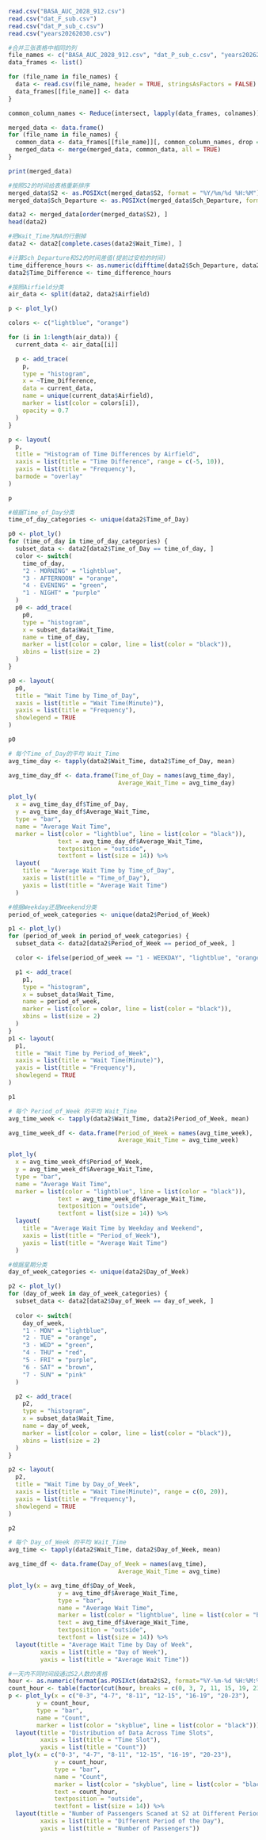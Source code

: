 ```r
read.csv("BASA_AUC_2028_912.csv")
read.csv("dat_F_sub.csv")
read.csv("dat_P_sub_c.csv")
read.csv("years20262030.csv")
```

```r
#合并三张表格中相同的列
file_names <- c("BASA_AUC_2028_912.csv", "dat_P_sub_c.csv", "years20262030.csv")
data_frames <- list()

for (file_name in file_names) {
  data <- read.csv(file_name, header = TRUE, stringsAsFactors = FALSE)
  data_frames[[file_name]] <- data
}

common_column_names <- Reduce(intersect, lapply(data_frames, colnames))

merged_data <- data.frame()
for (file_name in file_names) {
  common_data <- data_frames[[file_name]][, common_column_names, drop = FALSE]
  merged_data <- merge(merged_data, common_data, all = TRUE)
}

print(merged_data)
```

```r
#按照S2的时间给表格重新排序
merged_data$S2 <- as.POSIXct(merged_data$S2, format = "%Y/%m/%d %H:%M")
merged_data$Sch_Departure <- as.POSIXct(merged_data$Sch_Departure, format="%Y/%m/%d %H:%M")

data2 <- merged_data[order(merged_data$S2), ]
head(data2)
```

```r
#把Wait_Time为NA的行删掉
data2 <- data2[complete.cases(data2$Wait_Time), ]

#计算Sch_Departure和S2的时间差值(提前过安检的时间)
time_difference_hours <- as.numeric(difftime(data2$Sch_Departure, data2$S2, units="hours"))
data2$Time_Difference <- time_difference_hours

#按照Airfield分类
air_data <- split(data2, data2$Airfield)

p <- plot_ly()

colors <- c("lightblue", "orange")

for (i in 1:length(air_data)) {
  current_data <- air_data[[i]]

  p <- add_trace(
    p,
    type = "histogram",
    x = ~Time_Difference,
    data = current_data,
    name = unique(current_data$Airfield),
    marker = list(color = colors[i]),
    opacity = 0.7
  )
}

p <- layout(
  p,
  title = "Histogram of Time Differences by Airfield",
  xaxis = list(title = "Time Difference", range = c(-5, 10)),
  yaxis = list(title = "Frequency"),
  barmode = "overlay"
)

p
```

```r
#根据Time_of_Day分类
time_of_day_categories <- unique(data2$Time_of_Day)

p0 <- plot_ly()
for (time_of_day in time_of_day_categories) {
  subset_data <- data2[data2$Time_of_Day == time_of_day, ]
  color <- switch(
    time_of_day,
    "2 - MORNING" = "lightblue",
    "3 - AFTERNOON" = "orange",
    "4 - EVENING" = "green",
    "1 - NIGHT" = "purple"
  )
  p0 <- add_trace(
    p0,
    type = "histogram",
    x = subset_data$Wait_Time,
    name = time_of_day,
    marker = list(color = color, line = list(color = "black")),
    xbins = list(size = 2)
  )
}

p0 <- layout(
  p0,
  title = "Wait Time by Time_of_Day",
  xaxis = list(title = "Wait Time(Minute)"),
  yaxis = list(title = "Frequency"),
  showlegend = TRUE
)

p0
```

```r
# 每个Time_of_Day的平均 Wait_Time
avg_time_day <- tapply(data2$Wait_Time, data2$Time_of_Day, mean)

avg_time_day_df <- data.frame(Time_of_Day = names(avg_time_day),
                               Average_Wait_Time = avg_time_day)

plot_ly(
  x = avg_time_day_df$Time_of_Day,
  y = avg_time_day_df$Average_Wait_Time,
  type = "bar",
  name = "Average Wait Time",
  marker = list(color = "lightblue", line = list(color = "black")),
              text = avg_time_day_df$Average_Wait_Time,
              textposition = "outside",
              textfont = list(size = 14)) %>%
  layout(
    title = "Average Wait Time by Time_of_Day",
    xaxis = list(title = "Time_of_Day"),
    yaxis = list(title = "Average Wait Time")
  )
```

```r
#根据Weekday还是Weekend分类
period_of_week_categories <- unique(data2$Period_of_Week)

p1 <- plot_ly()
for (period_of_week in period_of_week_categories) {
  subset_data <- data2[data2$Period_of_Week == period_of_week, ]

  color <- ifelse(period_of_week == "1 - WEEKDAY", "lightblue", "orange")

  p1 <- add_trace(
    p1,
    type = "histogram",
    x = subset_data$Wait_Time,
    name = period_of_week,
    marker = list(color = color, line = list(color = "black")),
    xbins = list(size = 2)
  )
}
p1 <- layout(
  p1,
  title = "Wait Time by Period_of_Week",
  xaxis = list(title = "Wait Time(Minute)"),
  yaxis = list(title = "Frequency"),
  showlegend = TRUE
)

p1
```

```r
# 每个 Period_of_Week 的平均 Wait_Time
avg_time_week <- tapply(data2$Wait_Time, data2$Period_of_Week, mean)

avg_time_week_df <- data.frame(Period_of_Week = names(avg_time_week),
                               Average_Wait_Time = avg_time_week)

plot_ly(
  x = avg_time_week_df$Period_of_Week,
  y = avg_time_week_df$Average_Wait_Time,
  type = "bar",
  name = "Average Wait Time",
  marker = list(color = "lightblue", line = list(color = "black")),
              text = avg_time_week_df$Average_Wait_Time,
              textposition = "outside",
              textfont = list(size = 14)) %>%
  layout(
    title = "Average Wait Time by Weekday and Weekend",
    xaxis = list(title = "Period_of_Week"),
    yaxis = list(title = "Average Wait Time")
  )
```

```r
#根据星期分类
day_of_week_categories <- unique(data2$Day_of_Week)

p2 <- plot_ly()
for (day_of_week in day_of_week_categories) {
  subset_data <- data2[data2$Day_of_Week == day_of_week, ]
  
  color <- switch(
    day_of_week,
    "1 - MON" = "lightblue",
    "2 - TUE" = "orange",
    "3 - WED" = "green",
    "4 - THU" = "red",
    "5 - FRI" = "purple",
    "6 - SAT" = "brown",
    "7 - SUN" = "pink"
  )

  p2 <- add_trace(
    p2,
    type = "histogram",
    x = subset_data$Wait_Time,
    name = day_of_week,
    marker = list(color = color, line = list(color = "black")),
    xbins = list(size = 2)
  )
}

p2 <- layout(
  p2,
  title = "Wait Time by Day_of_Week",
  xaxis = list(title = "Wait Time(Minute)", range = c(0, 20)),
  yaxis = list(title = "Frequency"),
  showlegend = TRUE
)

p2
```

```r
# 每个 Day_of_Week 的平均 Wait_Time
avg_time <- tapply(data2$Wait_Time, data2$Day_of_Week, mean)

avg_time_df <- data.frame(Day_of_Week = names(avg_time),
                               Average_Wait_Time = avg_time)

plot_ly(x = avg_time_df$Day_of_Week,
              y = avg_time_df$Average_Wait_Time,
              type = "bar",
              name = "Average Wait Time",
              marker = list(color = "lightblue", line = list(color = "black")),
              text = avg_time_df$Average_Wait_Time,
              textposition = "outside",
              textfont = list(size = 14)) %>%
  layout(title = "Average Wait Time by Day of Week",
         xaxis = list(title = "Day of Week"),
         yaxis = list(title = "Average Wait Time"))
```

```r
#一天内不同时间段通过S2人数的表格
hour <- as.numeric(format(as.POSIXct(data2$S2, format="%Y-%m-%d %H:%M:%S"), "%H"))
count_hour <- table(factor(cut(hour, breaks = c(0, 3, 7, 11, 15, 19, 23), labels = FALSE, include.lowest = TRUE),levels = 1:6))
p <- plot_ly(x = c("0-3", "4-7", "8-11", "12-15", "16-19", "20-23"),
        y = count_hour,
        type = "bar",
        name = "Count",
        marker = list(color = "skyblue", line = list(color = "black"))) %>%
  layout(title = "Distribution of Data Across Time Slots",
         xaxis = list(title = "Time Slot"),
         yaxis = list(title = "Count"))
plot_ly(x = c("0-3", "4-7", "8-11", "12-15", "16-19", "20-23"),
             y = count_hour,
             type = "bar",
             name = "Count",
             marker = list(color = "skyblue", line = list(color = "black")),
             text = count_hour,
             textposition = "outside",
             textfont = list(size = 14)) %>%
  layout(title = "Number of Passengers Scaned at S2 at Different Period of the Day",
         xaxis = list(title = "Different Period of the Day"),
         yaxis = list(title = "Number of Passengers"))
```